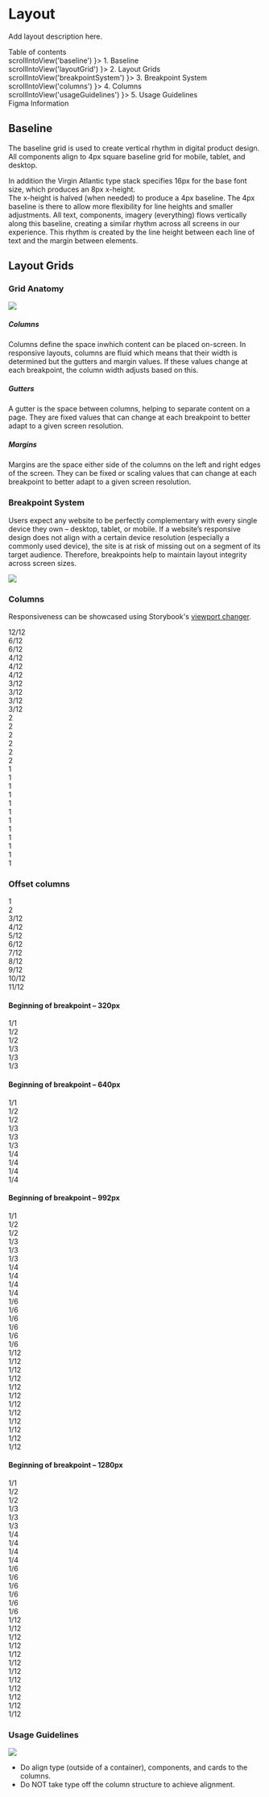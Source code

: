 


<Meta title="Foundations/Layout" />

<style>{`
  .column {
    background: lightblue;
    border-radius: 20px;
    text-align: center;
    margin-top: 10px !important;
  }
  .content-element {
    cursor: pointer
  }

  .content-element:hover {
    text-decoration: underline
  }
`}</style>

<div className="row start-align col-lg-12 col-md-12 col-sm-12">
  <h1 className="row start-align col-lg-12 col-md-12 col-sm-12">Layout</h1>
</div>

<div className="row start-align col-lg-12 col-md-12 col-sm-12">
  <p className="row start-align col-lg-12 col-md-12 col-sm-12">
    Add layout description here.
  </p>
</div>

<div className="row start-align col-lg-12 col-md-12 col-sm-12 pb-16">
  <div className="row start-align col-lg-12 col-md-12 col-sm-12 pb-4">
    Table of contents
  </div>
  <div
    className="content-element row start-align col-lg-12 col-md-12 col-sm-12 pt-4"
    onClick={() => scrollIntoView('baseline') }>
      1. Baseline
  </div>
   <div
    className="content-element row start-align col-lg-12 col-md-12 col-sm-12 pt-4"
    onClick={() => scrollIntoView('layoutGrid') }>
      2. Layout Grids
  </div>
  <div
      className="content-element row start-align col-lg-12 col-md-12 col-sm-12 pt-4"
    onClick={() => scrollIntoView('breakpointSystem') }>
      3. Breakpoint System
  </div>
  <div
      className="content-element row start-align col-lg-12 col-md-12 col-sm-12 pt-4"
    onClick={() => scrollIntoView('columns') }>
      4. Columns
  </div>
  <div
      className="content-element row start-align col-lg-12 col-md-12 col-sm-12 pt-4"
    onClick={() => scrollIntoView('usageGuidelines') }>
      5. Usage Guidelines
  </div>
  <div className="row center-align col-lg-12 col-md-12 col-sm-12 pt-8">
    <a
      className="row start-align col-lg-12 col-md-12 col-sm-12 pt-8" 
      src="https://www.figma.com/file/c6sMolrQvcHcsf1i0aq9HK/VAA---1.-Foundations?node-id=614%3A14834">
      Figma Information
    </a>
  </div>
</div>

<div className="row start-align col-lg-12 col-md-12 col-sm-12">
  <h2 className="row start-align col-lg-12 col-md-12 col-sm-12" id="baseline">Baseline</h2>
</div>

<div className="row start-align col-lg-12 col-md-12 col-sm-12">
  <p className="row start-align col-lg-12 col-md-12 col-sm-12">
    The baseline grid is used to create vertical rhythm in digital product design. All components align to 4px square baseline grid for mobile, tablet, and desktop.
  </p>
  <p className="row start-align col-lg-12 col-md-12 col-sm-12">
    In addition the Virgin Atlantic type stack specifies 16px for the base font size, which produces an 8px x-height.<br/>
    The x-height is halved (when needed) to produce a 4px baseline. The 4px baseline is there to allow more flexibility for line heights and smaller adjustments.
    All text, components, imagery (everything) flows vertically along this baseline, creating a similar rhythm across all screens in our experience. This rhythm is created by the line height between each line of text and the margin between elements.
  </p>
</div>

<div className="row start-align col-lg-12 col-md-12 col-sm-12 pt-8">
  <h2 className="row start-align col-lg-12 col-md-12 col-sm-12" id="layoutGrid">Layout Grids</h2>
  <h3 className="row start-align col-lg-12 col-md-12 col-sm-12">Grid Anatomy</h3>
  <img className="row start-align col-lg-12 col-md-12 col-sm-12" src={LayoutGrids1} style={{ width: '100%' }}/>
  <h5 className="row start-align col-lg-12 col-md-12 col-sm-12">Columns</h5>
  <p className="row start-align col-lg-12 col-md-12 col-sm-12">Columns define the space inwhich content can be placed on-screen. In responsive layouts, columns are fluid which means that their width is determined but the gutters and margin values. If these values change at each breakpoint, the column width adjusts based on this.</p>
  <h5 className="row start-align col-lg-12 col-md-12 col-sm-12">Gutters</h5>
  <p className="row start-align col-lg-12 col-md-12 col-sm-12">A gutter is the space between columns, helping to separate content on a page. They are fixed values that can change at each breakpoint to better adapt to a given screen resolution.</p>
  <h5 className="row start-align col-lg-12 col-md-12 col-sm-12">Margins</h5>
  <p className="row start-align col-lg-12 col-md-12 col-sm-12">Margins are the space either side of the columns on the left and right edges of the screen. They can be fixed or scaling values that can change at each breakpoint to better adapt to a given screen resolution.</p>
  <h3 className="row start-align col-lg-12 col-md-12 col-sm-12" id="breakpointSystem">Breakpoint System</h3>
  <p className="row start-align col-lg-12 col-md-12 col-sm-12">Users expect any website to be perfectly complementary with every single device they own – desktop, tablet, or mobile. If a website’s responsive design does not align with a certain device resolution (especially a commonly used device), the site is at risk of missing out on a segment of its target audience. Therefore, breakpoints help to maintain layout integrity across screen sizes.</p>
  <div className="row center-align col-lg-12 col-md-12 col-sm-12" style={{ display: 'flex', marginTop: '10px' }}>
    <img src={BreakpointSystem} style={{ margin: '0 auto' }}/>
  </div>
</div>

<div className="row start-align col-lg-12 col-md-12 col-sm-12">
  <h3 className="row start-align col-lg-12 col-md-12 col-sm-12" id="columns">Columns</h3>
  <p className="row start-align col-lg-12 col-md-12 col-sm-12">Responsiveness can be showcased using Storybook's <a href="https://storybook.js.org/docs/react/essentials/viewport" target="_blank"> viewport changer</a>.</p>
</div>

<div className="row start-align col-lg-12 col-md-12 col-sm-12">
  <div className="column col-lg-12 col-md-12 col-sm-12">12/12</div>
  
  <div className="column col-lg-6 col-md-6 col-sm-6">6/12</div>
  <div className="column col-lg-6 col-md-6 col-sm-6">6/12</div>
  
  <div className="column col-lg-4 col-md-4 col-sm-4">4/12</div>
  <div className="column col-lg-4 col-md-4 col-sm-4">4/12</div>
  <div className="column col-lg-4 col-md-4 col-sm-4">4/12</div>
  
  <div className="column col-lg-3 col-md-3 col-sm-3">3/12</div>
  <div className="column col-lg-3 col-md-3 col-sm-3">3/12</div>
  <div className="column col-lg-3 col-md-3 col-sm-3">3/12</div>
  <div className="column col-lg-3 col-md-3 col-sm-3">3/12</div>
  
  <div className="column col-lg-2 col-md-2 col-sm-2">2</div>
  <div className="column col-lg-2 col-md-2 col-sm-2">2</div>
  <div className="column col-lg-2 col-md-2 col-sm-2">2</div>
  <div className="column col-lg-2 col-md-2 col-sm-2">2</div>
  <div className="column col-lg-2 col-md-2 col-sm-2">2</div>
  <div className="column col-lg-2 col-md-2 col-sm-2">2</div>

  <div className="column col-lg-1 col-md-1 col-sm-1">1</div>
  <div className="column col-lg-1 col-md-1 col-sm-1">1</div>
  <div className="column col-lg-1 col-md-1 col-sm-1">1</div>
  <div className="column col-lg-1 col-md-1 col-sm-1">1</div>
  <div className="column col-lg-1 col-md-1 col-sm-1">1</div>
  <div className="column col-lg-1 col-md-1 col-sm-1">1</div>
  <div className="column col-lg-1 col-md-1 col-sm-1">1</div>
  <div className="column col-lg-1 col-md-1 col-sm-1">1</div>
  <div className="column col-lg-1 col-md-1 col-sm-1">1</div>
  <div className="column col-lg-1 col-md-1 col-sm-1">1</div>
  <div className="column col-lg-1 col-md-1 col-sm-1">1</div>
  <div className="column col-lg-1 col-md-1 col-sm-1">1</div>
</div>

<div className="row start-align col-lg-12 col-md-12 col-sm-12 pt-8">
  <h3 className="row start-align col-lg-12 col-md-12 col-sm-12">Offset columns</h3>

  <div className="column col-lg-offset-11 col-md-offset-11 col-sm-offset-11"></div>
  <div className="column col-lg-1 col-md-1 col-sm-1">1</div>

  <div className="column col-lg-offset-10 col-md-offset-10 col-sm-offset-10"></div>
  <div className="column col-lg-2 col-md-2 col-sm-2">2</div>

  <div className="column col-lg-offset-9 col-md-offset-9 col-sm-offset-9"></div>
  <div className="column col-lg-3 col-md-3 col-sm-3">3/12</div>

  <div className="column col-lg-offset-8 col-md-offset-8 col-sm-offset-8"></div>
  <div className="column col-lg-4 col-md-4 col-sm-4">4/12</div>

  <div className="column col-lg-offset-7 col-md-offset-7 col-sm-offset-7"></div>
  <div className="column col-lg-5 col-md-5 col-sm-5">5/12</div>

  <div className="column col-lg-offset-6 col-md-offset-6 col-sm-offset-6"></div>
  <div className="column col-lg-6 col-md-6 col-sm-6">6/12</div>

  <div className="column col-lg-offset-5 col-md-offset-5 col-sm-offset-5"></div>
  <div className="column col-lg-7 col-md-7 col-sm-7">7/12</div>

  <div className="column col-lg-offset-4 col-md-offset-4 col-sm-offset-4"></div>
  <div className="column col-lg-8 col-md-8 col-sm-8">8/12</div>

  <div className="column col-lg-offset-3 col-md-offset-3 col-sm-offset-3"></div>
  <div className="column col-lg-9 col-md-9 col-sm-9">9/12</div>

  <div className="column col-lg-offset-2 col-md-offset-2 col-sm-offset-2"></div>
  <div className="column col-lg-10 col-md-10 col-sm-10">10/12</div>

  <div className="column col-lg-offset-1 col-md-offset-1 col-sm-offset-1"></div>
  <div className="column col-lg-11 col-md-11 col-sm-11">11/12</div>

</div>


<div className="start-align col-lg-12 col-md-12 col-sm-12 pt-16">
  <h4 className="center-align col-lg-12 col-md-12 col-sm-12">Beginning of breakpoint – 320px</h4>
  <div className="row center-align col-lg-12 col-md-12 col-sm-12">
    <div className="row" style={{ width: '320px', background: '#F8F9FA', margin: 'auto', padding: '5px 0' }}>
    <div className="center-align col-lg-12 col-md-12 col-sm-12 mt-4" style={{ background: '#C8F3FD' }}> 1/1 </div>
    <div className="center-align col-lg-6 col-md-6 col-sm-6 mt-4" style={{ background: '#C8F3FD' }}> 1/2 </div>
    <div className="center-align col-lg-6 col-md-6 col-sm-6 mt-4" style={{ background: '#C8F3FD' }}> 1/2 </div>
    <div className="center-align col-lg-4 col-md-4 col-sm-4 mt-4" style={{ background: '#C8F3FD' }}> 1/3 </div>
    <div className="center-align col-lg-4 col-md-4 col-sm-4 mt-4" style={{ background: '#C8F3FD' }}> 1/3 </div>
    <div className="center-align col-lg-4 col-md-4 col-sm-4 mt-4" style={{ background: '#C8F3FD' }}> 1/3 </div>
    </div>
  </div>
</div>


<div className="start-align col-lg-12 col-md-12 col-sm-12 pt-16">
  <h4 className="center-align col-lg-12 col-md-12 col-sm-12">Beginning of breakpoint – 640px</h4>
  <div className="row center-align col-lg-12 col-md-12 col-sm-12">
    <div className="row" style={{ width: '640px', background: '#F8F9FA', margin: 'auto', padding: '5px 0' }}>
    <div className="center-align col-lg-12 col-md-12 col-sm-12 mt-4" style={{ background: '#C8F3FD' }}> 1/1 </div>
    <div className="center-align col-lg-6 col-md-6 col-sm-6 mt-4" style={{ background: '#C8F3FD' }}> 1/2 </div>
    <div className="center-align col-lg-6 col-md-6 col-sm-6 mt-4" style={{ background: '#C8F3FD' }}> 1/2 </div>
    <div className="center-align col-lg-4 col-md-4 col-sm-4 mt-4" style={{ background: '#C8F3FD' }}> 1/3 </div>
    <div className="center-align col-lg-4 col-md-4 col-sm-4 mt-4" style={{ background: '#C8F3FD' }}> 1/3 </div>
    <div className="center-align col-lg-4 col-md-4 col-sm-4 mt-4" style={{ background: '#C8F3FD' }}> 1/3 </div>
    <div className="center-align col-lg-3 col-md-3 col-sm-3 mt-4" style={{ background: '#C8F3FD' }}> 1/4 </div>
    <div className="center-align col-lg-3 col-md-3 col-sm-3 mt-4" style={{ background: '#C8F3FD' }}> 1/4 </div>
    <div className="center-align col-lg-3 col-md-3 col-sm-3 mt-4" style={{ background: '#C8F3FD' }}> 1/4 </div>
    <div className="center-align col-lg-3 col-md-3 col-sm-3 mt-4" style={{ background: '#C8F3FD' }}> 1/4 </div>
    </div>
  </div>
</div>

<div className="start-align col-lg-12 col-md-12 col-sm-12 pt-16">
  <h4 className="center-align col-lg-12 col-md-12 col-sm-12">Beginning of breakpoint – 992px</h4>
  <div className="row center-align col-lg-12 col-md-12 col-sm-12">
    <div className="row" style={{ width: '992px', background: '#F8F9FA', margin: 'auto', padding: '5px 0' }}>
    <div className="center-align col-lg-12 col-md-12 col-sm-12 mt-4" style={{ background: '#C8F3FD' }}> 1/1 </div>
    <div className="center-align col-lg-6 col-md-6 col-sm-6 mt-4" style={{ background: '#C8F3FD' }}> 1/2 </div>
    <div className="center-align col-lg-6 col-md-6 col-sm-6 mt-4" style={{ background: '#C8F3FD' }}> 1/2 </div>
    <div className="center-align col-lg-4 col-md-4 col-sm-4 mt-4" style={{ background: '#C8F3FD' }}> 1/3 </div>
    <div className="center-align col-lg-4 col-md-4 col-sm-4 mt-4" style={{ background: '#C8F3FD' }}> 1/3 </div>
    <div className="center-align col-lg-4 col-md-4 col-sm-4 mt-4" style={{ background: '#C8F3FD' }}> 1/3 </div>
    <div className="center-align col-lg-3 col-md-3 col-sm-3 mt-4" style={{ background: '#C8F3FD' }}> 1/4 </div>
    <div className="center-align col-lg-3 col-md-3 col-sm-3 mt-4" style={{ background: '#C8F3FD' }}> 1/4 </div>
    <div className="center-align col-lg-3 col-md-3 col-sm-3 mt-4" style={{ background: '#C8F3FD' }}> 1/4 </div>
    <div className="center-align col-lg-3 col-md-3 col-sm-3 mt-4" style={{ background: '#C8F3FD' }}> 1/4 </div>
    <div className="center-align col-lg-2 col-md-2 col-sm-2 mt-4" style={{ background: '#C8F3FD' }}> 1/6 </div>
    <div className="center-align col-lg-2 col-md-2 col-sm-2 mt-4" style={{ background: '#C8F3FD' }}> 1/6 </div>
    <div className="center-align col-lg-2 col-md-2 col-sm-2 mt-4" style={{ background: '#C8F3FD' }}> 1/6 </div>
    <div className="center-align col-lg-2 col-md-2 col-sm-2 mt-4" style={{ background: '#C8F3FD' }}> 1/6 </div>
    <div className="center-align col-lg-2 col-md-2 col-sm-2 mt-4" style={{ background: '#C8F3FD' }}> 1/6 </div>
    <div className="center-align col-lg-2 col-md-2 col-sm-2 mt-4" style={{ background: '#C8F3FD' }}> 1/6 </div>
    <div className="center-align col-lg-1 col-md-1 col-sm-1 mt-4" style={{ background: '#C8F3FD' }}> 1/12 </div>
    <div className="center-align col-lg-1 col-md-1 col-sm-1 mt-4" style={{ background: '#C8F3FD' }}> 1/12 </div>
    <div className="center-align col-lg-1 col-md-1 col-sm-1 mt-4" style={{ background: '#C8F3FD' }}> 1/12 </div>
    <div className="center-align col-lg-1 col-md-1 col-sm-1 mt-4" style={{ background: '#C8F3FD' }}> 1/12 </div>
    <div className="center-align col-lg-1 col-md-1 col-sm-1 mt-4" style={{ background: '#C8F3FD' }}> 1/12 </div>
    <div className="center-align col-lg-1 col-md-1 col-sm-1 mt-4" style={{ background: '#C8F3FD' }}> 1/12 </div>
    <div className="center-align col-lg-1 col-md-1 col-sm-1 mt-4" style={{ background: '#C8F3FD' }}> 1/12 </div>
    <div className="center-align col-lg-1 col-md-1 col-sm-1 mt-4" style={{ background: '#C8F3FD' }}> 1/12 </div>
    <div className="center-align col-lg-1 col-md-1 col-sm-1 mt-4" style={{ background: '#C8F3FD' }}> 1/12 </div>
    <div className="center-align col-lg-1 col-md-1 col-sm-1 mt-4" style={{ background: '#C8F3FD' }}> 1/12 </div>
    <div className="center-align col-lg-1 col-md-1 col-sm-1 mt-4" style={{ background: '#C8F3FD' }}> 1/12 </div>
    <div className="center-align col-lg-1 col-md-1 col-sm-1 mt-4" style={{ background: '#C8F3FD' }}> 1/12 </div>
    </div>
  </div>
</div>


<div className="start-align col-lg-12 col-md-12 col-sm-12 pt-16">
  <h4 className="center-align col-lg-12 col-md-12 col-sm-12">Beginning of breakpoint – 1280px</h4>
  <div className="row center-align col-lg-12 col-md-12 col-sm-12">
    <div className="row" style={{ width: '100%', background: '#F8F9FA', margin: 'auto', padding: '5px 0' }}>
    <div className="center-align col-lg-12 col-md-12 col-sm-12 mt-4" style={{ background: '#C8F3FD' }}> 1/1 </div>
    <div className="center-align col-lg-6 col-md-6 col-sm-6 mt-4" style={{ background: '#C8F3FD' }}> 1/2 </div>
    <div className="center-align col-lg-6 col-md-6 col-sm-6 mt-4" style={{ background: '#C8F3FD' }}> 1/2 </div>
    <div className="center-align col-lg-4 col-md-4 col-sm-4 mt-4" style={{ background: '#C8F3FD' }}> 1/3 </div>
    <div className="center-align col-lg-4 col-md-4 col-sm-4 mt-4" style={{ background: '#C8F3FD' }}> 1/3 </div>
    <div className="center-align col-lg-4 col-md-4 col-sm-4 mt-4" style={{ background: '#C8F3FD' }}> 1/3 </div>
    <div className="center-align col-lg-3 col-md-3 col-sm-3 mt-4" style={{ background: '#C8F3FD' }}> 1/4 </div>
    <div className="center-align col-lg-3 col-md-3 col-sm-3 mt-4" style={{ background: '#C8F3FD' }}> 1/4 </div>
    <div className="center-align col-lg-3 col-md-3 col-sm-3 mt-4" style={{ background: '#C8F3FD' }}> 1/4 </div>
    <div className="center-align col-lg-3 col-md-3 col-sm-3 mt-4" style={{ background: '#C8F3FD' }}> 1/4 </div>
    <div className="center-align col-lg-2 col-md-2 col-sm-2 mt-4" style={{ background: '#C8F3FD' }}> 1/6 </div>
    <div className="center-align col-lg-2 col-md-2 col-sm-2 mt-4" style={{ background: '#C8F3FD' }}> 1/6 </div>
    <div className="center-align col-lg-2 col-md-2 col-sm-2 mt-4" style={{ background: '#C8F3FD' }}> 1/6 </div>
    <div className="center-align col-lg-2 col-md-2 col-sm-2 mt-4" style={{ background: '#C8F3FD' }}> 1/6 </div>
    <div className="center-align col-lg-2 col-md-2 col-sm-2 mt-4" style={{ background: '#C8F3FD' }}> 1/6 </div>
    <div className="center-align col-lg-2 col-md-2 col-sm-2 mt-4" style={{ background: '#C8F3FD' }}> 1/6 </div>
    <div className="center-align col-lg-1 col-md-1 col-sm-1 mt-4" style={{ background: '#C8F3FD' }}> 1/12 </div>
    <div className="center-align col-lg-1 col-md-1 col-sm-1 mt-4" style={{ background: '#C8F3FD' }}> 1/12 </div>
    <div className="center-align col-lg-1 col-md-1 col-sm-1 mt-4" style={{ background: '#C8F3FD' }}> 1/12 </div>
    <div className="center-align col-lg-1 col-md-1 col-sm-1 mt-4" style={{ background: '#C8F3FD' }}> 1/12 </div>
    <div className="center-align col-lg-1 col-md-1 col-sm-1 mt-4" style={{ background: '#C8F3FD' }}> 1/12 </div>
    <div className="center-align col-lg-1 col-md-1 col-sm-1 mt-4" style={{ background: '#C8F3FD' }}> 1/12 </div>
    <div className="center-align col-lg-1 col-md-1 col-sm-1 mt-4" style={{ background: '#C8F3FD' }}> 1/12 </div>
    <div className="center-align col-lg-1 col-md-1 col-sm-1 mt-4" style={{ background: '#C8F3FD' }}> 1/12 </div>
    <div className="center-align col-lg-1 col-md-1 col-sm-1 mt-4" style={{ background: '#C8F3FD' }}> 1/12 </div>
    <div className="center-align col-lg-1 col-md-1 col-sm-1 mt-4" style={{ background: '#C8F3FD' }}> 1/12 </div>
    <div className="center-align col-lg-1 col-md-1 col-sm-1 mt-4" style={{ background: '#C8F3FD' }}> 1/12 </div>
    <div className="center-align col-lg-1 col-md-1 col-sm-1 mt-4" style={{ background: '#C8F3FD' }}> 1/12 </div>
    </div>
  </div>
</div>

<div className="start-align col-lg-12 col-md-12 col-sm-12 pt-8">
  <h3 className="start-align col-lg-12 col-md-12 col-sm-12" id="usageGuidelines">Usage Guidelines</h3>
  <img className="start-align col-lg-12 col-md-12 col-sm-12" src={UsageGuidelines} style={{ width: '100%' }} />
</div>

<ul className="start-align col-lg-12 col-md-12 col-sm-12">
  <li className="start-align col-lg-12 col-md-12 col-sm-12" style={{ color: 'green' }}>
    Do align type (outside of a container), components, and cards to the columns.
  </li>

  <li className="start-align col-lg-12 col-md-12 col-sm-12" style={{ color: 'red' }}>
    Do NOT take type off the column structure to achieve alignment.
  </li>
</ul>